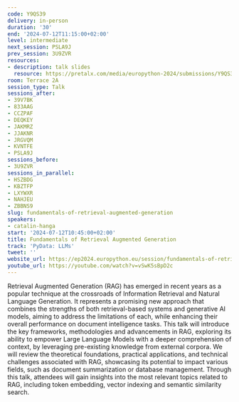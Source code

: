 ```yaml
---
code: Y9QS39
delivery: in-person
duration: '30'
end: '2024-07-12T11:15:00+02:00'
level: intermediate
next_session: PSLA9J
prev_session: 3U9ZVR
resources:
- description: talk slides
  resource: https://pretalx.com/media/europython-2024/submissions/Y9QS39/resources/Catalin_Hanga_-_Fundamentals_of_RAG_eRMRk9F.pdf
room: Terrace 2A
session_type: Talk
sessions_after:
- 39V7BK
- 833AAG
- CCZPAF
- DEQKEY
- JAKMRZ
- JJAKNR
- JRGVQM
- KVNTFE
- PSLA9J
sessions_before:
- 3U9ZVR
sessions_in_parallel:
- HSZBDG
- KBZTFP
- LXYWXR
- NAHJEU
- ZBBNS9
slug: fundamentals-of-retrieval-augmented-generation
speakers:
- catalin-hanga
start: '2024-07-12T10:45:00+02:00'
title: Fundamentals of Retrieval Augmented Generation
track: 'PyData: LLMs'
tweet: ''
website_url: https://ep2024.europython.eu/session/fundamentals-of-retrieval-augmented-generation
youtube_url: https://youtube.com/watch?v=vSwK5sBpD2c
---
```


Retrieval Augmented Generation (RAG) has emerged in recent years as a popular technique at the crossroads of Information Retrieval and Natural Language Generation. It represents a promising new approach that combines the strengths of both retrieval-based systems and generative AI models, aiming to address the limitations of each, while enhancing their overall performance on document intelligence tasks. This talk will introduce the key frameworks, methodologies and advancements in RAG, exploring its ability to empower Large Language Models with a deeper comprehension of context, by leveraging pre-existing knowledge from external corpora. We will review the theoretical foundations, practical applications, and technical challenges associated with RAG, showcasing its potential to impact various fields, such as document summarization or database management. Through this talk, attendees will gain insights into the most relevant topics related to RAG, including token embedding, vector indexing and semantic similarity search.
